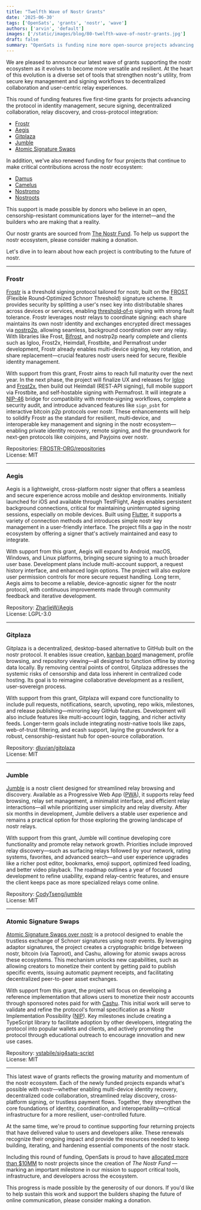 ```yaml
---
title: "Twelfth Wave of Nostr Grants"
date: '2025-06-30'
tags: ['OpenSats', 'grants', 'nostr', 'wave']
authors: ['arvin', 'default']
images: ['/static/images/blog/80-twelfth-wave-of-nostr-grants.jpg']
draft: false
summary: "OpenSats is funding nine more open-source projects advancing the nostr ecosystem."
---
```


We are pleased to announce our latest wave of grants supporting the nostr
ecosystem as it evolves to become more versatile and resilient. At the heart of
this evolution is a diverse set of tools that strengthen nostr's utility, from
secure key management and signing workflows to decentralized collaboration and
user-centric relay experiences.

This round of funding features five first-time grants for projects advancing the
protocol in identity management, secure signing, decentralized collaboration,
relay discovery, and cross-protocol integration:

- [Frostr](#frostr)
- [Aegis](#aegis)
- [Gitplaza](#gitplaza)
- [Jumble](#jumble)
- [Atomic Signature Swaps](#atomic-signature-swaps)

In addition, we've also renewed funding for four projects that continue to make
critical contributions across the nostr ecosystem:

- [Damus](/blog/nostr-grants-july-2023#damus)
- [Camelus](/blog/nostr-grants-december-2023#camelus)
- [Nostromo](/blog/nostr-grants-july-2024#nostrmo)
- [Nostroots](/blog/nostr-grants-august-2024#nostroots)

This support is made possible by donors who believe in an open,
censorship-resistant communications layer for the internet—and the builders
who are making that a reality.

Our nostr grants are sourced from [The Nostr Fund](/funds/nostr). To help us
support the nostr ecosystem, please consider making a donation.

<center>
    <DonateToNostrFundButton/>
</center>

Let's dive in to learn about how each project is contributing to the future of
nostr.

---

### Frostr

[Frostr](https://www.frostr.org/) is a threshold signing protocol tailored for
nostr, built on the [FROST](https://eprint.iacr.org/2020/852) (Flexible
Round‑Optimized Schnorr Threshold) signature scheme. It provides security by
splitting a user's nsec key into distributable shares across devices or
services, enabling
[threshold‑of‑n](https://en.wikipedia.org/wiki/Threshold_cryptosystem) signing
with strong fault tolerance. Frostr leverages nostr relays to coordinate
signing: each share maintains its own nostr identity and exchanges encrypted
direct messages via
[nostrp2p](https://ryogrid.github.io/tech-entry/about-nostrp2p.html), allowing
seamless, background coordination over any relay. With libraries like Frost,
[Bifrost](https://github.com/FROSTR-ORG/bifrost), and nostrp2p nearly complete
and clients such as Igloo, Frost2x, Heimdall, Frostbite, and Permafrost under
development, Frostr already enables multi-device signing, key rotation, and
share replacement—crucial features nostr users need for secure, flexible
identity management.

With support from this grant, Frostr aims to reach full maturity over the next
year. In the next phase, the project will finalize UX and releases for
[Igloo](https://github.com/FROSTR-ORG/igloo-desktop) and
[Frost2x](https://github.com/FROSTR-ORG/frost2x), then build out Heimdall
(REST‑API signing), full mobile support via Frostbite, and self‑hostable signing
with Permafrost. It will integrate a
[NIP-46](https://github.com/nostr-protocol/nips/blob/master/46.md) bridge for
compatibility with remote‑signing workflows, complete a security audit, and
introduce advanced features like `sign_psbt` for interactive bitcoin p2p protocols
over nostr. These enhancements will help to solidify Frostr as the standard for
resilient, multi‑device, and interoperable key management and signing in the
nostr ecosystem—enabling private identity recovery, remote signing, and the
groundwork for next‑gen protocols like coinjoins, and Payjoins over nostr.

Repositories:
[FROSTR-ORG/repositories](https://github.com/orgs/FROSTR-ORG/repositories)  
License: MIT

---

### Aegis

Aegis is a lightweight, cross-platform nostr signer that offers a seamless and
secure experience across mobile and desktop environments. Initially launched for
iOS and available through TestFlight, Aegis enables persistent background
connections, critical for maintaining uninterrupted signing sessions,
especially on mobile devices. Built using
[Flutter](https://github.com/flutter/flutter), it supports a variety of
connection methods and introduces simple nostr key management in a user-friendly
interface. The project fills a gap in the nostr ecosystem by offering a signer
that's actively maintained and easy to integrate.

With support from this grant, Aegis will expand to Android, macOS, Windows, and
Linux platforms, bringing secure signing to a much broader user base.
Development plans include multi-account support, a request history interface,
and enhanced login options. The project will also explore user permission
controls for more secure request handling. Long term, Aegis aims to become a
reliable, device-agnostic signer for the nostr protocol, with continuous
improvements made through community feedback and iterative development.

Repository: [ZharlieW/Aegis](https://github.com/ZharlieW/Aegis)  
License: LGPL-3.0

---

### Gitplaza

Gitplaza is a decentralized, desktop-based alternative to GitHub built on the
nostr protocol. It enables issue creation, [kanban
board](https://codeberg.org/dluvian/gitplaza/src/branch/master/screenshots/themed_kanban_board.gif)
management, profile browsing, and repository viewing—all designed to function
offline by storing data locally. By removing central points of control, Gitplaza
addresses the systemic risks of censorship and data loss inherent in centralized
code hosting. Its goal is to reimagine collaborative development as a resilient,
user-sovereign process.

With support from this grant, Gitplaza will expand core functionality to include
pull requests, notifications, search, upvoting, repo wikis, milestones, and
release publishing—mirroring key GitHub features. Development will also
include features like multi-account login, tagging, and richer activity feeds.
Longer-term goals include integrating nostr-native tools like zaps, web-of-trust
filtering, and ecash support, laying the groundwork for a robust,
censorship-resistant hub for open-source collaboration.

Repository: [dluvian/gitplaza](https://codeberg.org/dluvian/gitplaza)  
License: MIT

---

### Jumble

[Jumble](https://jumble.social/) is a nostr client designed for streamlined
relay browsing and discovery. Available as a Progressive Web App
([PWA](https://en.wikipedia.org/wiki/Progressive_web_app)), it supports relay
feed browsing, relay set management, a minimalist interface, and efficient relay
interactions—all while prioritizing user simplicity and relay diversity. After
six months in development, Jumble delivers a stable user experience and remains
a practical option for those exploring the growing landscape of nostr relays.

With support from this grant, Jumble will continue developing core functionality
and promote relay network growth. Priorities include improved relay
discovery—such as surfacing relays followed by your network, rating systems,
favorites, and advanced search—and user experience upgrades like a richer post
editor, bookmarks, emoji support, optimized feed loading, and better video
playback. The roadmap outlines a year of focused development to refine
usability, expand relay-centric features, and ensure the client keeps pace as
more specialized relays come online.

Repository: [CodyTseng/jumble](https://github.com/CodyTseng/jumble)  
License: MIT

---

### Atomic Signature Swaps

[Atomic Signature Swaps over
nostr](https://github.com/vstabile/nips/blob/atomic-signature-swaps/XX.md) is a
protocol designed to enable the trustless exchange of Schnorr signatures using
nostr events. By leveraging adaptor signatures, the project creates a
cryptographic bridge between nostr, bitcoin (via Taproot), and Cashu, allowing
for atomic swaps across these ecosystems. This mechanism unlocks new
capabilities, such as allowing creators to monetize their content by getting
paid to publish specific events, issuing automatic payment receipts, and
facilitating decentralized peer-to-peer asset exchanges.

With support from this grant, the project will focus on developing a reference
implementation that allows users to monetize their nostr accounts through
sponsored notes paid for with [Cashu](https://cashu.space/). This initial work
will serve to validate and refine the protocol's formal specification as a Nostr
Implementation Possibility
([NIP](https://github.com/nostr-protocol/nips?tab=readme-ov-file#nips)). Key
milestones include creating a TypeScript library to facilitate adoption by other
developers, integrating the protocol into popular wallets and clients, and
actively promoting the protocol through educational outreach to encourage
innovation and new use cases.

Repository:
[vstabile/sig4sats-script](https://github.com/vstabile/sig4sats-script)  
License: MIT

---

This latest wave of grants reflects the growing maturity and momentum of the
nostr ecosystem. Each of the newly funded projects expands what's possible with
nostr—whether enabling multi-device identity recovery, decentralized code
collaboration, streamlined relay discovery, cross-platform signing, or trustless
payment flows. Together, they strengthen the core foundations of identity,
coordination, and interoperability—critical infrastructure for a more
resilient, user-controlled future.

At the same time, we're proud to continue supporting four returning projects
that have delivered value to users and developers alike. These renewals
recognize their ongoing impact and provide the resources needed to keep
building, iterating, and hardening essential components of the nostr stack.

Including this round of funding, OpenSats is proud to have
[allocated more than $10MM](/transparency)
to nostr projects since the creation of _The Nostr Fund_
—marking an important milestone in our mission to support critical tools,
infrastructure, and developers across the ecosystem.

This progress is made possible by the generosity of our donors. If you'd like to
help sustain this work and support the builders shaping the future of online
communication, please consider making a donation.

<center>
    <DonateToNostrFundButton/>
</center>
